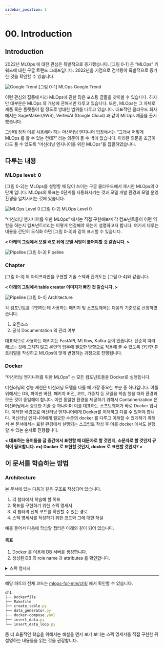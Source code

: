 ```yaml
---
sidebar_position: 1
---
```


# 00. Introduction

## Introduction

2022년 MLOps 에 대한 관심은 폭발적으로 증가했습니다. [그림 0-1] 은 “MLOps” 키워드에 대한 구글 트랜드 그래프입니다. 2022년을 기점으로 검색량이 폭발적으로 증가한 것을 확인할 수 있습니다.

<div style={{textAlign: 'center'}}>

![Google Trend](./img/google-trend.png)
[그림 0-1] MLOps Google Trend
</div>


이런 관심의 집중에 따라 MLOps에 관한 많은 포스팅 글들을 찾아볼 수 있습니다. 하지만 대부분은 MLOps 의 개념에 관해서만 다루고 있습니다.
또한, MLOps는 그 자체로 제품 혹은 플랫폼이 될 정도로 방대한 범위를 다루고 있습니다. 대표적인 클라우드 회사에서는 SageMaker(AWS), VertexAI (Google Cloud) 과 같이 MLOps 제품을 출시했습니다.

그런데 정작 이를 사용해야 하는 머신러닝 엔지니어 입장에서는 “그래서 어떻게 MLOps 를 할 수 있는 건데?” 라는 의문이 들 수 밖에 없습니다.
이러한 의문을 조금이라도 풀 수 있도록  “머신러닝 엔지니어를 위한 MLOps”를 집필하였습니다.

## 다루는 내용

### MLOps level: 0

[그림 0-2]는 MLOps를 설명할 때 많이 쓰이는 구글 클라우드에서 제시한 MLOps의 0단계 입니다. MLOps의 목표는 0단계를 자동화시키는 것과 모델 개발 환경과 모델 운영 환경을 일치시키는 것에 있습니다.

<div style={{textAlign: 'center'}}>

![MLOps Level 0](./img/mlops-level-0.png)
[그림 0-2] MLOps Level 0
</div>

“머신러닝 엔지니어를 위한 MLOps” 에서는 직접 구현해보며 각 컴포넌트들이 어떤 역할을 하는지 컴포넌트끼리는 어떻게 연결해야 하는지 설명하고자 합니다. 여기서 다루는 내용을 간단히 도식화 하면 [그림 0-3]과 같이 표시할 수 있습니다.

**< 아래의 그림에서 모델 배포 뒤에 모델 서빙이 붙어야할 것 같습니다. >**

<div style={{textAlign: 'center'}}>

![Pipeline](./img/pipeline.png)
[그림 0-3] Pipeline
</div>

### Chapter

[그림 0-3] 의 파이프라인을 구현할 기술 스택과 관계도는 [그림 0-4]와 같습니다.

**< 아래의 그림에서 table creator 이미지가 빠진 것 같습니다. >**

<div style={{textAlign: 'center'}}>

![Pipeline](./img/architecture.png)
[그림 0-4] Architecture
</div>

각 컴포넌트를 구현하는데 사용하는 패키지 및 소프트웨어는 다음의 기준으로 선정하였습니다.

1. 오픈소스
2. 공식 Documentation 의 관리 여부

대표적으로 사용하는 패키지는 FastAPI, MLflow, Kafka 등이 있습니다.
단순히 따라해보는 것에 그치지 않고 본인의 업무에 필요한 방향으로 적용해 볼 수 있도록 간단한 튜토리얼을 작성하고 MLOps에 맞게 변형하는 과정으로 진행됩니다.

### Docker

“머신러닝 엔지니어를 위한 MLOps” 는 모든 컴포넌트들을 Docker로 실행됩니다.

머신러닝의 성능 재현은 머신러닝 모델을 다룰 때 가장 중요한 부분 중 하나입니다.
이를 위해서는 OS, 파이썬 버전, 패키지 버전, 코드, 가중치 등 모델을 학습 했을 때의 환경과 모든 것이 동일해야 합니다.
이런 동일한 환경을 제공하기 위해서  Containerization 은 머신러닝에서 중요한 기술 중 하나이며 이를 대표하는 소프트웨어가 바로 Docker 입니다.
이러한 배경으로 머신러닝 엔지니어에게 Docker를 이해하고 다룰 수 있어야 합니다. 머신러닝 엔지니어에게 필요한 수준의 docker 를 다루고 이해할 수 있게하기 위해서 본 문서에서는 로컬 환경에서 실행되는 스크립트 작성 후 이를 docker 에서도 실행할 수 있는 순서로 진행됩니다.

**< 대표하는 용어들을 글 중간에서 표현할 때 대문자로 할 것인지, 소문자로 할 것인지 규칙이 필요합니다. ex) Docker 로 표현할 것인지, docker 로 표현할 것인지? >**

## 이 문서를 학습하는 방법

### Architecture

본 문서에 있는 다음과 같은 구조로 작성되어 있습니다.

1. 각 챕터에서 학습해 할 목표
2. 목표를 구현하기 위한 스펙 명세서
3. 각 챕터의 전체 코드를 확인할 수 있는 경로
4. 스펙 명세서를 작성하기 위한 코드와 그에 대한 해설

예를 들어서 다음에 학습할 챕터은 아래와 같이 되어 있습니다.

<BrowserWindow url="https://mlops-for-mle.github.io/tutorial/docs/database/db-server-creation">

#### 목표

1. Docker 를 이용해 DB 서버를 생성합니다.
2. 생성된 DB 의 role name 과 attributes 를 확인합니다.

<details>
<summary>스펙 명세서</summary>
<CodeDescription>

#### 스펙 명세서

1. Docker 를 설치합니다.
2. Postgres 서버를 생성합니다.
    - `POSTGRES_USER` : `myuser`
    - `POSTGRES_PASSWORD` : `mypassword`
    - `POSTGRES_DB` : `mydatabase`
    - Port Forwarding : `5432:5432` **< 앞에서는 port forwarding 으로 쓰고, 뒤에서는 port 로 쓰여진 것 같습니다. 통일성이 필요해보입니다. >**
3. 생성된 postgres 서버를 확인합니다.
    - `psql` 로 DB 에 접근하여 role name 과 attributes 확인

**< ` ` 의 용도를 정의해야할 것 같습니다. ` ` 은 언제 써도 되며, bold 글씨는 언제써도 되는걸까요? >**

</CodeDescription>
</details>

---

<BrowserWindow url="https://github.com/mlops-for-mle/mlops-for-mle/tree/main/ch1">

해당 파트의 전체 코드는 [mlops-for-mle/ch1/](https://github.com/mlops-for-mle/mlops-for-mle/tree/main/ch1) 에서 확인할 수 있습니다.

```js
ch1
├── Dockerfile
├── Makefile
├── create_table.py
├── data_generator.py
├── docker-compose.yaml
├── insert_data.py
└── insert_data_loop.py
```

</BrowserWindow>

</BrowserWindow>

좀 더 효율적인 학습을 위해서는 해설을 먼저 보기 보다는 스펙 명세서를 직접 구현한 뒤 설명하는 내용들을 읽는 것을 권장합니다.

